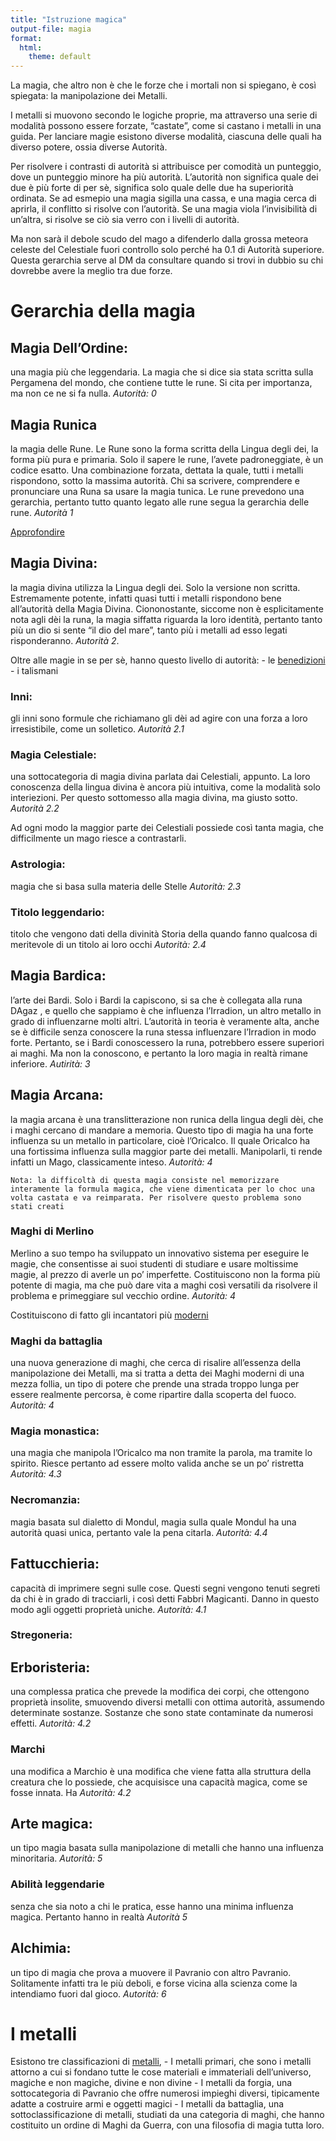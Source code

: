 ```yaml
---
title: "Istruzione magica"
output-file: magia
format:
  html:
    theme: default
---
```


La magia, che altro non è che le forze che i mortali non si spiegano, è così spiegata: la manipolazione dei Metalli.

I metalli si muovono secondo le logiche proprie, ma attraverso una serie di modalità possono essere forzate, "castate", come si castano i metalli in una guida. Per lanciare magie esistono diverse modalità, ciascuna delle quali ha diverso potere, ossia diverse Autorità.

Per risolvere i contrasti di autorità si attribuisce per comodità un punteggio, dove un punteggio minore ha più autorità.
L'autorità non significa quale dei due è più forte di per sè, significa solo quale delle due ha superiorità ordinata. Se ad esmepio una magia sigilla una cassa, e una magia cerca di aprirla, il conflitto si risolve con l'autorità. Se una magia viola l'invisibilità di un'altra, si risolve se ciò sia verro con i livelli di autorità.

Ma non sarà il debole scudo del mago a difenderlo dalla grossa meteora celeste del Celestiale fuori controllo solo perché ha 0.1 di Autorità superiore. Questa gerarchia serve al DM da consultare quando si trovi in dubbio su chi dovrebbe avere la meglio tra due forze. 

# Gerarchia della magia

## Magia Dell'Ordine:

una magia più che leggendaria. La magia che si dice sia stata scritta sulla Pergamena del mondo, che contiene tutte le rune. Si cita per importanza, ma non ce ne si fa nulla. *Autorità: 0*

## Magia Runica

la magia delle Rune. Le Rune sono la forma scritta della Lingua degli dei, la forma più pura e primaria. Solo il sapere le rune, l'avete padroneggiate, è un codice esatto. Una combinazione forzata, dettata la quale, tutti i metalli rispondono, sotto la massima autorità. Chi sa scrivere, comprendere e pronunciare una Runa sa usare la magia tunica. Le rune prevedono una gerarchia, pertanto tutto quanto legato alle rune segua la gerarchia delle rune. *Autorità 1*

[Approfondire](/capitoli/Lore/Approfondimenti/Lore%20Nascosta/Rune.html)

## Magia Divina:

la magia divina utilizza la Lingua degli dei. Solo la versione non scritta. Estremamente potente, infatti quasi tutti i metalli rispondono bene all'autorità della Magia Divina. Ciononostante, siccome non è esplicitamente nota agli dèi la runa, la magia siffatta riguarda la loro identità, pertanto tanto più un dio si sente "il dio del mare", tanto più i metalli ad esso legati risponderanno.  *Autorità 2*.

Oltre alle magie in se per sè, hanno questo livello di autorità:
- le [benedizioni](/capitoli/Power-Up/abilit%C3%A0/benedizioni.html) 
- i talismani

### Inni:

gli inni sono formule che richiamano gli dèi ad agire con una forza a loro irresistibile, come un solletico. *Autorità 2.1*

### Magia Celestiale:

una sottocategoria di magia divina parlata dai Celestiali, appunto. La loro conoscenza della lingua divina è ancora più intuitiva, come la modalità solo interiezioni. Per questo sottomesso alla magia divina, ma giusto sotto. *Autorità 2.2*

Ad ogni modo la maggior parte dei Celestiali possiede così tanta magia, che difficilmente un mago riesce a contrastarli.

### Astrologia:

magia che si basa sulla materia delle Stelle *Autorità: 2.3*

### Titolo leggendario:

titolo che vengono dati della divinità Storia della quando fanno qualcosa di meritevole di un titolo ai loro occhi *Autorità: 2.4*

## Magia Bardica:

l'arte dei Bardi. Solo i Bardi la capiscono, si sa che è collegata alla runa DAgaz , e quello che sappiamo è che influenza l'Irradion, un altro metallo in grado di influenzarne molti altri. L'autorità in teoria è veramente alta, anche se è difficile senza conoscere la runa stessa influenzare l'Irradion in modo forte. Pertanto, se i Bardi conoscessero la runa, potrebbero essere superiori ai maghi. Ma non la conoscono, e pertanto la loro magia in realtà rimane inferiore. *Autirità: 3*

## Magia Arcana:

la magia arcana è una translitterazione non runica della lingua degli dèi, che i maghi cercano di mandare a memoria. Questo tipo di magia ha una forte influenza su un metallo in particolare, cioè l'Oricalco. Il quale Oricalco ha una fortissima influenza sulla maggior parte dei metalli. Manipolarli, ti rende infatti un Mago, classicamente inteso. *Autorità: 4*

```         
Nota: la difficoltà di questa magia consiste nel memorizzare interamente la formula magica, che viene dimenticata per lo choc una volta castata e va reimparata. Per risolvere questo problema sono stati creati 
```

### Maghi di Merlino

Merlino a suo tempo ha sviluppato un innovativo sistema per eseguire le magie, che consentisse ai suoi studenti di studiare e usare moltissime magie, al prezzo di averle un po' imperfette. Costituiscono non la forma più potente di magia, ma che può dare vita a maghi così versatili da risolvere il problema e primeggiare sul vecchio ordine. *Autorità: 4*

Costituiscono di fatto gli incantatori più [moderni](/capitoli/Regole/Classi%20Nascoste/Mago.html)

### Maghi da battaglia

una nuova generazione di maghi, che cerca di risalire all'essenza della manipolazione dei Metalli, ma si tratta a detta dei Maghi moderni di una mezza follia, un tipo di potere che prende una strada troppo lunga per essere realmente percorsa, è come ripartire dalla scoperta del fuoco. *Autorità: 4*

### Magia monastica:

una magia che manipola l'Oricalco ma non tramite la parola, ma tramite lo spirito. Riesce pertanto ad essere molto valida anche se un po' ristretta *Autorità: 4.3*

### Necromanzia:

magia basata sul dialetto di Mondul, magia sulla quale Mondul ha una autorità quasi unica, pertanto vale la pena citarla. *Autorità: 4.4*

## Fattucchieria:

capacità di imprimere segni sulle cose. Questi segni vengono tenuti segreti da chi è in grado di tracciarli, i così detti Fabbri Magicanti. Danno in questo modo agli oggetti proprietà uniche. *Autorità: 4.1*

### Stregoneria: 

## Erboristeria:

una complessa pratica che prevede la modifica dei corpi, che ottengono proprietà insolite, smuovendo diversi metalli con ottima autorità, assumendo determinate sostanze. Sostanze che sono state contaminate da numerosi effetti. *Autorità: 4.2*

### Marchi

una modifica a Marchio è una modifica che viene fatta alla struttura della creatura che lo possiede, che acquisisce una capacità magica, come se fosse innata. Ha *Autorità: 4.2*

## Arte magica:

un tipo magia basata sulla manipolazione di metalli che hanno una influenza minoritaria. *Autorità: 5*

### Abilità leggendarie

senza che sia noto a chi le pratica, esse hanno una minima influenza magica. Pertanto hanno in realtà *Autorità 5*

## Alchimia:

un tipo di magia che prova a muovere il Pavranio con altro Pavranio. Solitamente infatti tra le più deboli, e forse vicina alla scienza come la intendiamo fuori dal gioco. *Autorità: 6*

# I metalli

Esistono tre classificazioni di [metalli](/capitoli/Lore/Approfondimenti/Lore%20Nascosta/metalli_completo.html),
- I metalli primari, che sono i metalli attorno a cui si fondano tutte le cose materiali e immateriali dell'universo, magiche e non magiche, divine e non divine 
- I metalli da forgia, una sottocategoria di Pavranio che offre numerosi impieghi diversi, tipicamente adatte a costruire armi e oggetti magici
- I metalli da battaglia, una sottoclassificazione di metalli, studiati da una categoria di maghi, che hanno costituito un ordine di Maghi da Guerra, con una filosofia di magia tutta loro. 




